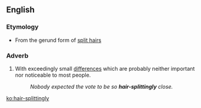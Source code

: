 ==English==

===Etymology===
* From the gerund form of [[split hairs]]

===Adverb===
{{en-adv}}

# {{label|en|idiomatic}} With exceedingly small [[differences]] which are probably neither important nor noticeable to most people.
#: ''Nobody expected the vote to be so '''hair-splittingly''' close.''

[[ko:hair-splittingly]]
